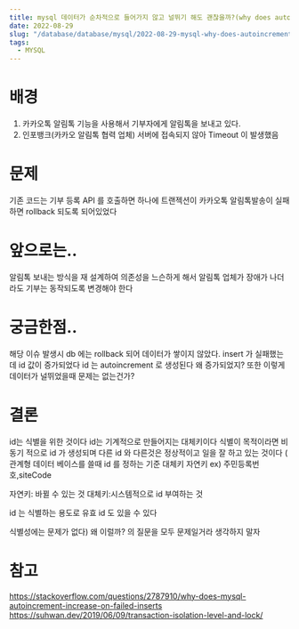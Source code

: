 ```yaml
---
title: mysql 데이터가 순차적으로 들어가지 않고 널뛰기 해도 괜찮을까?(why does autoincrement increase on failed insert)
date: 2022-08-29
slug: "/database/database/mysql/2022-08-29-mysql-why-does-autoincrement-increase-on-failed-insert"
tags:
  - MYSQL
---
```


# 배경
1. 카카오톡 알림톡 기능을 사용해서 기부자에게 알림톡을 보내고 있다.
2. 인포뱅크(카카오 알림톡 협력 업체) 서버에 접속되지 않아 Timeout 이 발생했음

# 문제
기존 코드는
기부 등록 API 를 호출하면 하나에 트랜젝션이
카카오톡 알림톡발송이 실패하면 rollback 되도록 되어있었다

# 앞으로는..
알림톡 보내는 방식을 재 설계하여 의존성을 느슨하게 해서
알림톡 업체가 장애가 나더라도 기부는 동작되도록 변경해야 한다


# 궁금한점..
해당 이슈 발생시 db 에는 rollback 되어 데이터가 쌓이지 않았다.
insert 가 실패했는데 id 값이 증가되었다
id 는 autoincrement 로 생성된다
왜 증가되었지?
또한 이렇게 데이터가 널뛰었을때 문제는 없는건가?

# 결론
id는 식별을 위한 것이다
id는 기계적으로 만들어지는 대체키이다
식별이 목적이라면
비동기 적으로 id 가 생성되며
다른 id 와 다른것은 정상적이고 일을 잘 하고 있는 것이다
(
관계형 데이터 베이스를 쓸때
id 를 정하는 기준
대체키
자연키 ex) 주민등록번호,siteCode

자연키: 바뀔 수 있는 것
대체키:시스템적으로 id 부여하는 것

id 는 식별하는 용도로
유효 id 도 있을 수 있다

식별성에는 문제가 없다)
왜 이럴까? 의 질문을 모두 문제일거라 생각하지 말자

# 참고
https://stackoverflow.com/questions/2787910/why-does-mysql-autoincrement-increase-on-failed-inserts
https://suhwan.dev/2019/06/09/transaction-isolation-level-and-lock/
